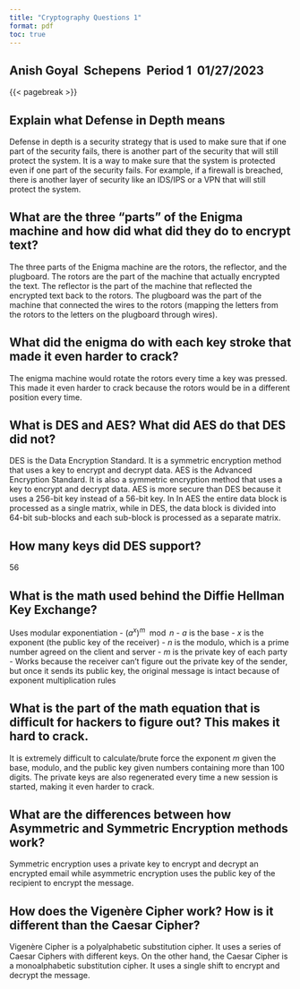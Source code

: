 ```yaml
---
title: "Cryptography Questions 1"
format: pdf
toc: true
---
```

## Anish Goyal \ Schepens \ Period 1 \ 01/27/2023{.unnumbered .unlisted} 

{{< pagebreak >}}

## Explain what Defense in Depth means
Defense in depth is a security strategy that is used to make sure that if one part of the security fails, there is another part of the security that will still protect the system. It is a way to make sure that the system is protected even if one part of the security fails. For example, if a firewall is breached, there is another layer of security like an IDS/IPS or a VPN that will still protect the system.

## What are the three "parts" of the Enigma machine and how did what did they do to encrypt text?
The three parts of the Enigma machine are the rotors, the reflector, and the plugboard. The rotors are the part of the machine that actually encrypted the text. The reflector is the part of the machine that reflected the encrypted text back to the rotors. The plugboard was the part of the machine that connected the wires to the rotors (mapping the letters from the rotors to the letters on the plugboard through wires).

## What did the enigma do with each key stroke that made it even harder to crack?
The enigma machine would rotate the rotors every time a key was pressed. This made it even harder to crack because the rotors would be in a different position every time.

## What is DES and AES? What did AES do that DES did not?
DES is the Data Encryption Standard. It is a symmetric encryption method that uses a key to encrypt and decrypt data. AES is the Advanced Encryption Standard. It is also a symmetric encryption method that uses a key to encrypt and decrypt data. AES is more secure than DES because it uses a 256-bit key instead of a 56-bit key. In In AES the entire data block is processed as a single matrix, while in DES, the data block is divided into 64-bit sub-blocks and each sub-block is processed as a separate matrix. 

## How many keys did DES support?
56

## What is the math used behind the Diffie Hellman Key Exchange?
Uses modular exponentiation
    - $(a^x)^m \mod n$
    - $a$ is the base
    - $x$ is the exponent (the public key of the receiver)
    - $n$ is the modulo, which is a prime number agreed on the client and server
    - $m$ is the private key of each party 
    - Works because the receiver can't figure out the private key of the sender, but once it sends its public key, the original message is intact because of exponent multiplication rules
    
## What is the part of the math equation that is difficult for hackers to figure out? This makes it hard to crack.
It is extremely difficult to calculate/brute force the exponent $m$ given the base, modulo, and the public key given numbers containing more than 100 digits. The private keys are also regenerated every time a new session is started, making it even harder to crack.

## What are the differences between how Asymmetric and Symmetric Encryption methods work?
Symmetric encryption uses a private key to encrypt and decrypt an encrypted email while asymmetric encryption uses the public key of the recipient to encrypt the message.

## How does the Vigenère Cipher work?  How is it different than the Caesar Cipher? 
Vigenère Cipher is a polyalphabetic substitution cipher. It uses a series of Caesar Ciphers with different keys. On the other hand, the Caesar Cipher is a monoalphabetic substitution cipher. It uses a single shift to encrypt and decrypt the message.